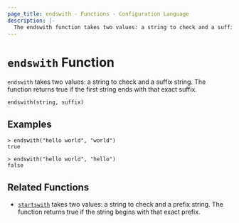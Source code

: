 ```yaml
---
page_title: endswith - Functions - Configuration Language
description: |-
  The endswith function takes two values: a string to check and a suffix string. It returns true if the first string ends with that exact suffix.
---
```


# `endswith` Function

`endswith` takes two values: a string to check and a suffix string. The function returns true if the first string ends with that exact suffix.

```hcl
endswith(string, suffix)
```

## Examples

```
> endswith("hello world", "world")
true

> endswith("hello world", "hello")
false
```

## Related Functions

- [`startswith`](/mnptu/language/functions/startswith) takes two values: a string to check and a prefix string. The function returns true if the string begins with that exact prefix.
